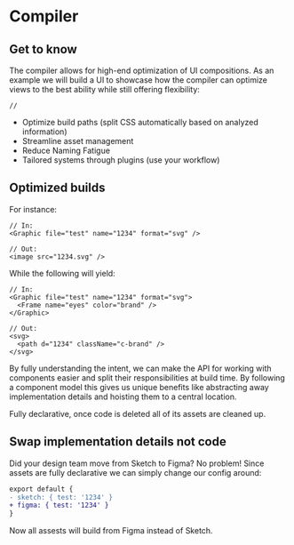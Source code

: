 # Compiler

## Get to know

The compiler allows for high-end optimization of UI compositions. As an example we will build a UI to showcase how the compiler can optimize views to the best ability while still offering flexibility:

```tsx
//
```

- Optimize build paths (split CSS automatically based on analyzed information)
- Streamline asset management
- Reduce Naming Fatigue
- Tailored systems through plugins (use your workflow)

## Optimized builds

For instance:

```tsx
// In:
<Graphic file="test" name="1234" format="svg" />

// Out:
<image src="1234.svg" />
```

While the following will yield:

```tsx
// In:
<Graphic file="test" name="1234" format="svg">
  <Frame name="eyes" color="brand" />
</Graphic>

// Out:
<svg>
  <path d="1234" className="c-brand" />
</svg>
```

By fully understanding the intent, we can make the API for working with components easier and split their responsibilities at build time. By following a component model this gives us unique benefits like abstracting away implementation details and hoisting them to a central location.

Fully declarative, once code is deleted all of its assets are cleaned up.

## Swap implementation details not code

Did your design team move from Sketch to Figma? No problem! Since assets are fully declarative we can simply change our config around:

```diff
export default {
- sketch: { test: '1234' }
+ figma: { test: '1234' }
}
```

Now all assests will build from Figma instead of Sketch.
